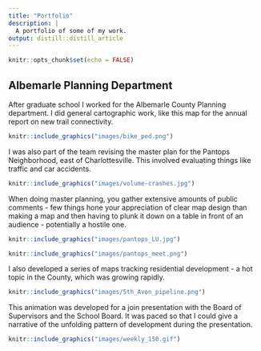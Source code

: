 ```yaml
---
title: "Portfolio"
description: |
  A portfolio of some of my work.
output: distill::distill_article
---
```


```r
knitr::opts_chunk$set(echo = FALSE)
```

## Albemarle Planning Department  
  
After graduate school I worked for the Albemarle County Planning department. I did  general cartographic work, like this map for the annual report on new trail connectivity.

```r
knitr::include_graphics("images/bike_ped.png")
```

I was also part of the team revising the master plan for the Pantops Neighborhood, east of Charlottesville. This involved evaluating things like traffic and car accidents.

```r
knitr::include_graphics("images/volume-crashes.jpg")
```

When doing master planning, you gather extensive amounts of public comments - few things hone your appreciation of clear map design than making a map and then having to plunk it down on a table in front of an audience - potentially a hostile one.

```r
knitr::include_graphics("images/pantops_LU.jpg")
```

```r
knitr::include_graphics("images/pantops_meet.png")
```

I also developed a series of maps tracking residential development - a hot topic in the County, which was growing rapidly.

```r
knitr::include_graphics("images/5th_Avon_pipeline.png")
```
This animation was developed for a join presentation with the Board of Supervisors and the School Board. It was paced so that I could give a narrative of the unfolding pattern of development during the presentation.  

```r
knitr::include_graphics("images/weekly_150.gif")
```
